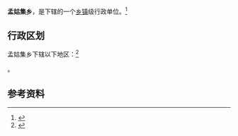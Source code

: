 {{中国乡级行政区|37/08/29/210/000}}

'''孟姑集乡'''，是{{PRC admin/fullname|37/08/29/210/000|3}}下辖的一个[[乡镇|乡镇]]级行政单位。<ref>{{PRC admin/ref sgc|{{PRC admin/parent|37/08/29/210/000}}}}</ref>

== 行政区划 ==

孟姑集乡下辖以下地区：<ref>{{PRC admin/ref sgc|37/08/29/210/000}}</ref>

{{PRC admin/children|37/08/29/210/000}}。

== 参考资料 ==

{{reflist}}

{{行政区划小作品}}
{{PRC admin/navcat|37/08/29/210/000}}
